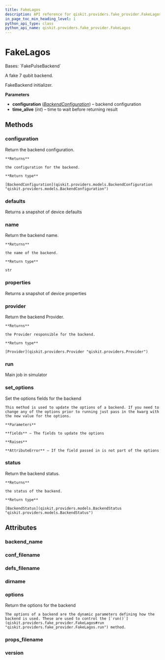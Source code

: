 ```yaml
---
title: FakeLagos
description: API reference for qiskit.providers.fake_provider.FakeLagos
in_page_toc_min_heading_level: 1
python_api_type: class
python_api_name: qiskit.providers.fake_provider.FakeLagos
---
```


# FakeLagos

<Class id="qiskit.providers.fake_provider.FakeLagos" isDedicatedPage={true} github="https://github.com/qiskit/qiskit/tree/stable/0.24/qiskit/providers/fake_provider/backends/lagos/fake_lagos.py" signature="FakeLagos">
  Bases: `FakePulseBackend`

  A fake 7 qubit backend.

  FakeBackend initializer.

  **Parameters**

  *   **configuration** ([*BackendConfiguration*](qiskit.providers.models.BackendConfiguration "qiskit.providers.models.BackendConfiguration")) – backend configuration
  *   **time\_alive** (*int*) – time to wait before returning result

  ## Methods

  <span id="qiskit-providers-fake-provider-fakelagos-configuration" />

  ### configuration

  <Function id="qiskit.providers.fake_provider.FakeLagos.configuration" signature="FakeLagos.configuration()">
    Return the backend configuration.

    **Returns**

    the configuration for the backend.

    **Return type**

    [BackendConfiguration](qiskit.providers.models.BackendConfiguration "qiskit.providers.models.BackendConfiguration")
  </Function>

  <span id="qiskit-providers-fake-provider-fakelagos-defaults" />

  ### defaults

  <Function id="qiskit.providers.fake_provider.FakeLagos.defaults" signature="FakeLagos.defaults()">
    Returns a snapshot of device defaults
  </Function>

  <span id="qiskit-providers-fake-provider-fakelagos-name" />

  ### name

  <Function id="qiskit.providers.fake_provider.FakeLagos.name" signature="FakeLagos.name()">
    Return the backend name.

    **Returns**

    the name of the backend.

    **Return type**

    str
  </Function>

  <span id="qiskit-providers-fake-provider-fakelagos-properties" />

  ### properties

  <Function id="qiskit.providers.fake_provider.FakeLagos.properties" signature="FakeLagos.properties()">
    Returns a snapshot of device properties
  </Function>

  <span id="qiskit-providers-fake-provider-fakelagos-provider" />

  ### provider

  <Function id="qiskit.providers.fake_provider.FakeLagos.provider" signature="FakeLagos.provider()">
    Return the backend Provider.

    **Returns**

    the Provider responsible for the backend.

    **Return type**

    [Provider](qiskit.providers.Provider "qiskit.providers.Provider")
  </Function>

  <span id="qiskit-providers-fake-provider-fakelagos-run" />

  ### run

  <Function id="qiskit.providers.fake_provider.FakeLagos.run" signature="FakeLagos.run(run_input, **kwargs)">
    Main job in simulator
  </Function>

  <span id="qiskit-providers-fake-provider-fakelagos-set-options" />

  ### set\_options

  <Function id="qiskit.providers.fake_provider.FakeLagos.set_options" signature="FakeLagos.set_options(**fields)">
    Set the options fields for the backend

    This method is used to update the options of a backend. If you need to change any of the options prior to running just pass in the kwarg with the new value for the options.

    **Parameters**

    **fields** – The fields to update the options

    **Raises**

    **AttributeError** – If the field passed in is not part of the options
  </Function>

  <span id="qiskit-providers-fake-provider-fakelagos-status" />

  ### status

  <Function id="qiskit.providers.fake_provider.FakeLagos.status" signature="FakeLagos.status()">
    Return the backend status.

    **Returns**

    the status of the backend.

    **Return type**

    [BackendStatus](qiskit.providers.models.BackendStatus "qiskit.providers.models.BackendStatus")
  </Function>

  ## Attributes

  ### backend\_name

  <Attribute id="qiskit.providers.fake_provider.FakeLagos.backend_name" attributeValue="'fake_lagos'" />

  ### conf\_filename

  <Attribute id="qiskit.providers.fake_provider.FakeLagos.conf_filename" attributeValue="'conf_lagos.json'" />

  ### defs\_filename

  <Attribute id="qiskit.providers.fake_provider.FakeLagos.defs_filename" attributeValue="'defs_lagos.json'" />

  ### dirname

  <Attribute id="qiskit.providers.fake_provider.FakeLagos.dirname" attributeValue="'/home/computertreker/git/qiskit/qiskit/.tox/docs/lib/python3.8/site-packages/qiskit/providers/fake_provider/backends/lagos'" />

  ### options

  <Attribute id="qiskit.providers.fake_provider.FakeLagos.options">
    Return the options for the backend

    The options of a backend are the dynamic parameters defining how the backend is used. These are used to control the [`run()`](qiskit.providers.fake_provider.FakeLagos#run "qiskit.providers.fake_provider.FakeLagos.run") method.
  </Attribute>

  ### props\_filename

  <Attribute id="qiskit.providers.fake_provider.FakeLagos.props_filename" attributeValue="'props_lagos.json'" />

  ### version

  <Attribute id="qiskit.providers.fake_provider.FakeLagos.version" attributeValue="1" />
</Class>

